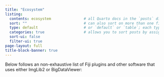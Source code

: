 ```yaml
---
title: "Ecosystem"
listing:
  contents: ecosystem               # all Quarto docs in the `posts` directory will be included on your listing page
  sort: ""                          # can also sort on more than one field
  type: default                     # or `default` or `table`; each type has its own set of yaml options to include
  categories: true                  # allows you to sort posts by assigned categories
  sort-ui: false
  filter-ui: true
page-layout: full
title-block-banner: true
---
```


Below follows an non-exhaustive list of Fiji plugins and other software that uses either ImgLib2 or BigDataViewer: 
 



